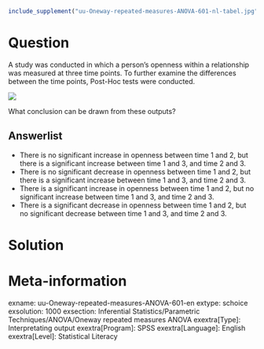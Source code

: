 ```r
include_supplement("uu-Oneway-repeated-measures-ANOVA-601-nl-tabel.jpg", recursive = TRUE)
```

Question
========
  
A study was conducted in which a person's openness within a relationship was measured at three time points. To further examine the differences between the time points, Post-Hoc tests were conducted. 

![](uu-Oneway-repeated-measures-ANOVA-601-nl-tabel.jpg)
  
What conclusion can be drawn from these outputs?

Answerlist
----------
* There is no significant increase in openness between time 1 and 2, but there is a significant increase between time 1 and 3, and time 2 and 3.
* There is no significant decrease in openness between time 1 and 2, but there is a significant increase between time 1 and 3, and time 2 and 3.
* There is a significant increase in openness between time 1 and 2, but no significant increase between time 1 and 3, and time 2 and 3.
* There is a significant decrease in openness between time 1 and 2, but no significant decrease between time 1 and 3, and time 2 and 3.  


Solution
========

Meta-information
================
exname: uu-Oneway-repeated-measures-ANOVA-601-en
extype: schoice
exsolution: 1000
exsection: Inferential Statistics/Parametric Techniques/ANOVA/Oneway repeated measures ANOVA
exextra[Type]: Interpretating output
exextra[Program]: SPSS
exextra[Language]: English
exextra[Level]: Statistical Literacy
